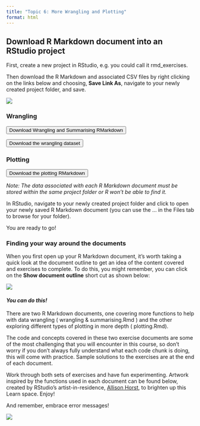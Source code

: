 ```yaml
---
title: "Topic 6: More Wrangling and Plotting"
format: html
---
```


## **Download R Markdown document into an RStudio project**

First, create a new project in RStudio, e.g. you could call it rmd_exercises.

Then download the R Markdown and associated CSV files by right clicking on the links below and choosing, **Save Link As**, navigate to your newly created project folder, and save.

![](images/W3T6_dplyr_wrangling.png)

### **Wrangling**

<a href="files/wrangling_and_summarising.Rmd" download> <button class="btn btn-danger"> <i class="fa fa-save"></i> Download Wrangling and Summarising RMarkdown </button> </a>

<a href="files/global_burden_disease_long.csv" download> <button class="btn btn-danger"> <i class="fa fa-save"></i> Download the wrangling dataset </button> </a>

### **Plotting**

<a href="files/plotting.Rmd" download> <button class="btn btn-danger"> <i class="fa fa-save"></i> Download the plotting RMarkdown </button> </a>

*Note: The data associated with each R Markdown document must be stored within the same project folder or R won't be able to find it.*

In RStudio, navigate to your newly created project folder and click to open your newly saved R Markdown document (you can use the ... in the Files tab to browse for your folder).

You are ready to go!

### **Finding your way around the documents**

When you first open up your R Markdown document, it's worth taking a quick look at the document outline to get an idea of the content covered and exercises to complete. To do this, you might remember, you can click on the **Show document** **outline** short cut as shown below:

![](images/W3T6_to_see_table_of_contents.png)

#### ***You can do this!***

There are two R Markdown documents, one covering more functions to help with data wrangling ( wrangling & summarising.Rmd ) and the other exploring different types of plotting in more depth ( plotting.Rmd).

The code and concepts covered in these two exercise documents are some of the most challenging that you will encounter in this course, so don't worry if you don't always fully understand what each code chunk is doing, this will come with practice. Sample solutions to the exercises are at the end of each document.

Work through both sets of exercises and have fun experimenting. Artwork inspired by the functions used in each document can be found below, created by RStudio's artist-in-residence, [Allison Horst](https://twitter.com/allison_horst?lang=en), to brighten up this Learn space. Enjoy!

And remember, embrace error messages!

![](images/W3T6_code_hero.jpg)
